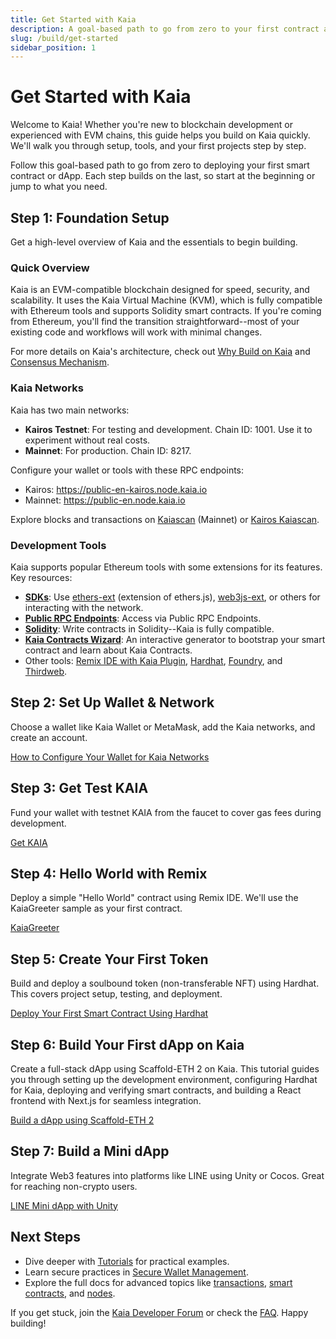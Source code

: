 ```yaml
---
title: Get Started with Kaia
description: A goal-based path to go from zero to your first contract and dApp on Kaia.
slug: /build/get-started
sidebar_position: 1
---
```



# Get Started with Kaia

Welcome to Kaia! Whether you're new to blockchain development or experienced with EVM chains, this guide helps you build on Kaia quickly. We'll walk you through setup, tools, and your first projects step by step.

Follow this goal-based path to go from zero to deploying your first smart contract or dApp. Each step builds on the last, so start at the beginning or jump to what you need.

<GetStartedCards />

<h2 id="step-1-foundation-setup">Step 1: Foundation Setup</h2>

Get a high-level overview of Kaia and the essentials to begin building.

### Quick Overview
Kaia is an EVM-compatible blockchain designed for speed, security, and scalability. It uses the Kaia Virtual Machine (KVM), which is fully compatible with Ethereum tools and supports Solidity smart contracts. If you're coming from Ethereum, you'll find the transition straightforward--most of your existing code and workflows will work with minimal changes.

For more details on Kaia's architecture, check out [Why Build on Kaia](../../learn/why-kaia.md) and [Consensus Mechanism](../../learn/consensus-mechanism.md).

### Kaia Networks
Kaia has two main networks:
- **Kairos Testnet**: For testing and development. Chain ID: 1001. Use it to experiment without real costs.
- **Mainnet**: For production. Chain ID: 8217.

Configure your wallet or tools with these RPC endpoints:
- Kairos: https://public-en-kairos.node.kaia.io
- Mainnet: https://public-en.node.kaia.io

Explore blocks and transactions on [Kaiascan](https://kaiascan.io/) (Mainnet) or [Kairos Kaiascan](https://kairos.kaiascan.io/).

### Development Tools
Kaia supports popular Ethereum tools with some extensions for its features. Key resources:
- **[SDKs](../../references/sdk/sdk.md)**: Use [ethers-ext](../../references/sdk/ethers-ext/getting-started.md) (extension of ethers.js), [web3js-ext](../../references/sdk/web3js-ext/getting-started.md), or others for interacting with the network.
- **[Public RPC Endpoints](../../references/public-en.md)**: Access via Public RPC Endpoints.
- **[Solidity](https://github.com/ethereum/solidity)**: Write contracts in Solidity--Kaia is fully compatible.
- **[Kaia Contracts Wizard](https://wizard.kaia.io/)**: An interactive generator to bootstrap your smart contract and learn about Kaia Contracts.
- Other tools: [Remix IDE with Kaia Plugin](https://ide.kaia.io/), [Hardhat](https://v2.hardhat.org/hardhat-runner/docs/getting-started), [Foundry](https://getfoundry.sh/), and [Thirdweb](https://portal.thirdweb.com/).

<h2 id="step-2-set-up-wallet--network">Step 2: Set Up Wallet & Network</h2>

Choose a wallet like Kaia Wallet or MetaMask, add the Kaia networks, and create an account.

[How to Configure Your Wallet for Kaia Networks](../wallets/wallet-config/configure-wallet-for-kaia-networks.mdx)

<h2 id="step-3-get-test-kaia">Step 3: Get Test KAIA</h2>

Fund your wallet with testnet KAIA from the faucet to cover gas fees during development.

[Get KAIA](../get-started/getting-kaia.md)

<h2 id="step-4-hello-world-with-remix">Step 4: Hello World with Remix</h2>

Deploy a simple "Hello World" contract using Remix IDE. We'll use the KaiaGreeter sample as your first contract.

[KaiaGreeter](../smart-contracts/token-development/samples/kaiagreeter.md)

<h2 id="step-5-create-your-first-token">Step 5: Create Your First Token</h2>

Build and deploy a soulbound token (non-transferable NFT) using Hardhat. This covers project setup, testing, and deployment.

[Deploy Your First Smart Contract Using Hardhat](../get-started/hardhat.md)

<h2 id="step-6-build-your-first-dapp-on-kaia">Step 6: Build Your First dApp on Kaia</h2>

Create a full-stack dApp using Scaffold-ETH 2 on Kaia. This tutorial guides you through setting up the development environment, configuring Hardhat for Kaia, deploying and verifying smart contracts, and building a React frontend with Next.js for seamless integration.

[Build a dApp using Scaffold-ETH 2](../tutorials/scaffold-eth.md)

<h2 id="step-7-build-a-mini-dapp">Step 7: Build a Mini dApp</h2>

Integrate Web3 features into platforms like LINE using Unity or Cocos. Great for reaching non-crypto users.

[LINE Mini dApp with Unity](../../minidapps/minidapps.md)

## Next Steps
- Dive deeper with [Tutorials](../tutorials/tutorials.md) for practical examples.
- Learn secure practices in [Secure Wallet Management](../wallets/wallet-config/create-and-manage-wallets-securely.md).
- Explore the full docs for advanced topics like [transactions](../../build/transactions/transactions.md), [smart contracts](../smart-contracts/smart-contracts.md), and [nodes](../../nodes/nodes.md).

If you get stuck, join the [Kaia Developer Forum](https://devforum.kaia.io/) or check the [FAQ](../../misc/faq.md). Happy building!